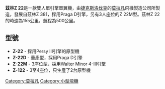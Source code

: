 {{Infobox Aircraft
 |name=茲林Z 22
 |image=
 |caption=<!--image caption; if it isn't descriptive it should be left blank-->
 |type=私人輕型飛機
 |manufacturer= [[莫拉凡|莫拉凡]]
 |designer=
 |first flight=1946年
 |introduced=
 |retired=
 |status=
 |primary user=
 |more users=<!--up to three more. please separate with <br/>.-->
 |produced=1946-1950
 |number built=200
 |unit cost=
 |developed from=
}}
'''茲林Z 22'''是一款雙人單引擎單翼機，由[[捷克斯洛伐克|捷克斯洛伐克]]的[[莫拉凡|莫拉凡]]飛機製造公司所製造，發展自茲林Z 381，採用Praga D引擎，另有3人座位的Z 22M型。茲林Z 22的時速為155公里，航程為500公里。



==型號==
* '''Z-22''' - 採用Persy III引擎的原型機
* '''Z-22D''' - 量產型，採用Praga D引擎
* '''Z-22M''' - 3座位型，採用Walter Minor 4-III引擎
* '''Z-122''' - 3至4座位，只生產了2台原型機




[[Category:莫拉凡|Category:莫拉凡]]
[[Category:小型飛機|Category:小型飛機]]